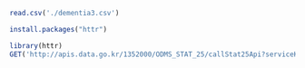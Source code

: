 ```r
read.csv('./dementia3.csv')
```

```r
install.packages("httr") 
```

```r
library(httr)
GET('http://apis.data.go.kr/1352000/ODMS_STAT_25/callStat25Api?serviceKey=서비스키&pageNo=1&numOfRows=10&apiType=XML&year=2019&dvsd=서울')
```
